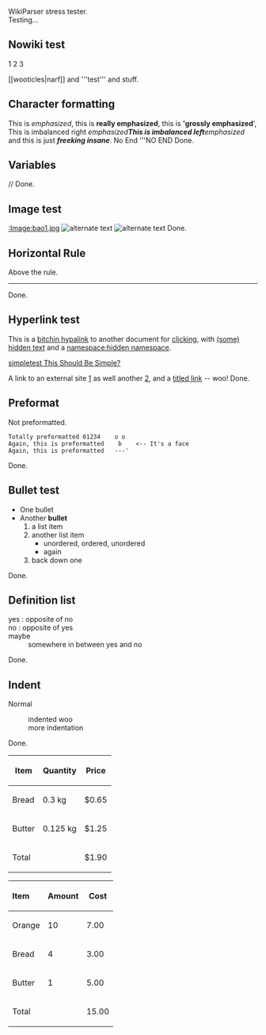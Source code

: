 WikiParser stress tester. <br /> Testing...

== Nowiki test ==
<nowiki>1</nowiki>
<nowiki>2</nowiki>
<nowiki>3</nowiki>


<nowiki>[[wooticles|narf]] and '''test''' and stuff.</nowiki>

== Character formatting ==
This is ''emphasized'', this is '''really emphasized''', this is ''''grossly emphasized'''',
This is imbalanced right ''emphasized'''
This is imbalanced left '''emphasized''
and this is just '''''freeking insane'''''.
No End '''NO END
Done.

== Variables ==
{{CURRENTDAY}}/{{CURRENTMONTH}}/{{CURRENTYEAR}}
Done.

== Image test ==
[[:Image:bao1.jpg]]
[[Image:bao1.jpg|frame|alternate text]]
[[Image:bao1.jpg|right|alternate text]]
Done.

== Horizontal Rule ==
Above the rule.
----
Done.

== Hyperlink test ==
This is a [[namespace:link target|bitchin hypalink]] to another document for [[click]]ing, with [[(some) hidden text]] and a [[namespace:hidden namespace]].

[[simpletest This Should Be Simple?]]

A link to an external site [http://www.google.ca] as well another [http://www.esitemedia.com], and a [http://www.blitzaffe.com titled link] -- woo!
Done.

== Preformat ==
Not preformatted.
 Totally preformatted 01234    o o
 Again, this is preformatted    b    <-- It's a face
 Again, this is preformatted   ---'
Done.
        
== Bullet test ==
* One bullet
* Another '''bullet'''
*# a list item
*# another list item
*#* unordered, ordered, unordered
*#* again
*# back down one
Done.

== Definition list ==
; yes : opposite of no
; no : opposite of yes
; maybe
: somewhere in between yes and no
Done.

== Indent ==
Normal
: indented woo
: more indentation
Done.


{| border="1" cellspacing="0" cellpadding="2"
|-
!scope="col"| Item
! Quantity
!scope="col"| Price
|-
!scope="row"| Bread
|scope="col"| 0.3 kg
| $0.65
|-
!scope="row"| Butter
| 0.125 kg
| $1.25
|-
!scope="row" colspan="2"| Total
| $1.90
|}


{|
! align="left"|Item
! Amount
! Cost
|-
|Orange
|10
|7.00
|-
|Bread
|4
|3.00
|-
|Butter
|1
|5.00
|-
!Total
|
|15.00
|}
